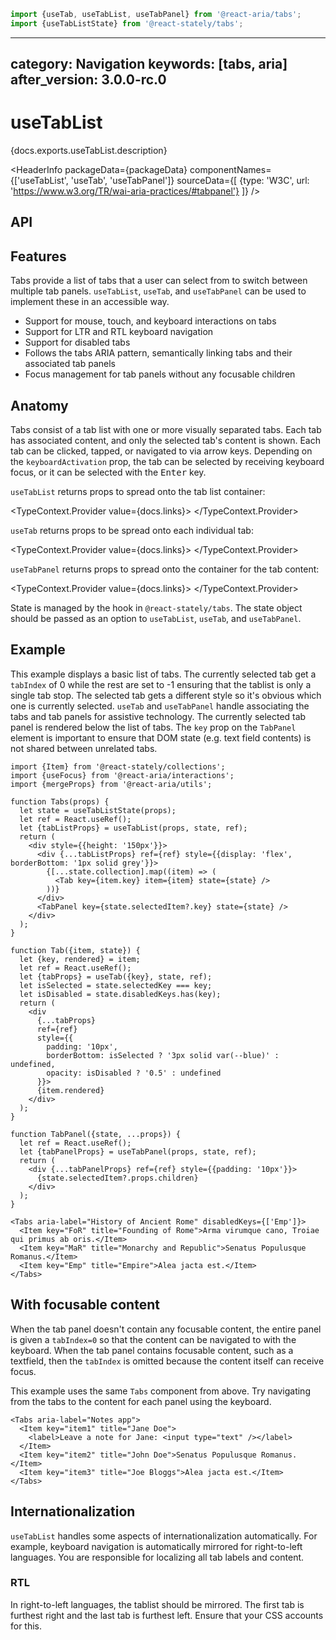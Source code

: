 <!-- Copyright 2020 Adobe. All rights reserved.
This file is licensed to you under the Apache License, Version 2.0 (the "License");
you may not use this file except in compliance with the License. You may obtain a copy
of the License at http://www.apache.org/licenses/LICENSE-2.0
Unless required by applicable law or agreed to in writing, software distributed under
the License is distributed on an "AS IS" BASIS, WITHOUT WARRANTIES OR REPRESENTATIONS
OF ANY KIND, either express or implied. See the License for the specific language
governing permissions and limitations under the License. -->



```jsx import
import {useTab, useTabList, useTabPanel} from '@react-aria/tabs';
import {useTabListState} from '@react-stately/tabs';
```

---
category: Navigation
keywords: [tabs, aria]
after_version: 3.0.0-rc.0
---

# useTabList

<p>{docs.exports.useTabList.description}</p>

<HeaderInfo
  packageData={packageData}
  componentNames={['useTabList', 'useTab', 'useTabPanel']}
  sourceData={[
    {type: 'W3C', url: 'https://www.w3.org/TR/wai-aria-practices/#tabpanel'}
  ]} />

## API

<FunctionAPI function={docs.exports.useTabList} links={docs.links} />

<FunctionAPI function={docs.exports.useTab} links={docs.links} />

<FunctionAPI function={docs.exports.useTabPanel} links={docs.links} />

## Features

Tabs provide a list of tabs that a user can select from to switch between multiple tab panels. `useTabList`, `useTab`, and `useTabPanel` can be used to implement these in an accessible way.

* Support for mouse, touch, and keyboard interactions on tabs
* Support for LTR and RTL keyboard navigation
* Support for disabled tabs
* Follows the tabs ARIA pattern, semantically linking tabs and their associated tab panels
* Focus management for tab panels without any focusable children

## Anatomy

<Anatomy />

Tabs consist of a tab list with one or more visually separated tabs. Each tab has associated content, and only the selected tab's content is shown.
Each tab can be clicked, tapped, or navigated to via arrow keys. Depending on the `keyboardActivation` prop, the tab can be selected by receiving keyboard focus, or it can be selected with the <kbd>Enter</kbd> key.

`useTabList` returns props to spread onto the tab list container:

<TypeContext.Provider value={docs.links}>
  <InterfaceType properties={docs.links[docs.exports.useTabList.return.id].properties} />
</TypeContext.Provider>

`useTab` returns props to be spread onto each individual tab:

<TypeContext.Provider value={docs.links}>
  <InterfaceType properties={docs.links[docs.exports.useTab.return.id].properties} />
</TypeContext.Provider>

`useTabPanel` returns props to spread onto the container for the tab content:

<TypeContext.Provider value={docs.links}>
  <InterfaceType properties={docs.links[docs.exports.useTabPanel.return.id].properties} />
</TypeContext.Provider>

State is managed by the <TypeLink links={statelyDocs.links} type={statelyDocs.exports.useTabListState} />
hook in `@react-stately/tabs`. The state object should be passed as an option to `useTabList`, `useTab`,
and `useTabPanel`.

## Example

This example displays a basic list of tabs. The currently selected tab get a `tabIndex` of 0 while the rest are set to -1 ensuring that the tablist is only a single tab stop. The selected tab gets a different style so it's obvious which one is currently selected. `useTab` and `useTabPanel` handle associating the tabs and tab panels for assistive technology. The currently selected tab panel is rendered below the list of tabs. The `key` prop on the `TabPanel` element is important to ensure that DOM state (e.g. text field contents) is not shared between unrelated tabs.

```tsx example export=true
import {Item} from '@react-stately/collections';
import {useFocus} from '@react-aria/interactions';
import {mergeProps} from '@react-aria/utils';

function Tabs(props) {
  let state = useTabListState(props);
  let ref = React.useRef();
  let {tabListProps} = useTabList(props, state, ref);
  return (
    <div style={{height: '150px'}}>
      <div {...tabListProps} ref={ref} style={{display: 'flex', borderBottom: '1px solid grey'}}>
        {[...state.collection].map((item) => (
          <Tab key={item.key} item={item} state={state} />
        ))}
      </div>
      <TabPanel key={state.selectedItem?.key} state={state} />
    </div>
  );
}

function Tab({item, state}) {
  let {key, rendered} = item;
  let ref = React.useRef();
  let {tabProps} = useTab({key}, state, ref);
  let isSelected = state.selectedKey === key;
  let isDisabled = state.disabledKeys.has(key);
  return (
    <div
      {...tabProps}
      ref={ref}
      style={{
        padding: '10px',
        borderBottom: isSelected ? '3px solid var(--blue)' : undefined,
        opacity: isDisabled ? '0.5' : undefined
      }}>
      {item.rendered}
    </div>
  );
}

function TabPanel({state, ...props}) {
  let ref = React.useRef();
  let {tabPanelProps} = useTabPanel(props, state, ref);
  return (
    <div {...tabPanelProps} ref={ref} style={{padding: '10px'}}>
      {state.selectedItem?.props.children}
    </div>
  );
}

<Tabs aria-label="History of Ancient Rome" disabledKeys={['Emp']}>
  <Item key="FoR" title="Founding of Rome">Arma virumque cano, Troiae qui primus ab oris.</Item>
  <Item key="MaR" title="Monarchy and Republic">Senatus Populusque Romanus.</Item>
  <Item key="Emp" title="Empire">Alea jacta est.</Item>
</Tabs>
```

## With focusable content

When the tab panel doesn't contain any focusable content, the entire panel is given a `tabIndex=0` so that the content can be navigated to with the keyboard. When the tab panel contains focusable content, such as a textfield, then the `tabIndex` is omitted because the content itself can receive focus.

This example uses the same `Tabs` component from above. Try navigating from the tabs to the content for each panel using the keyboard.

```tsx example
<Tabs aria-label="Notes app">
  <Item key="item1" title="Jane Doe">
    <label>Leave a note for Jane: <input type="text" /></label>
  </Item>
  <Item key="item2" title="John Doe">Senatus Populusque Romanus.</Item>
  <Item key="item3" title="Joe Bloggs">Alea jacta est.</Item>
</Tabs>
```

## Internationalization

`useTabList` handles some aspects of internationalization automatically. For example, keyboard navigation is automatically mirrored for right-to-left languages. You are responsible for localizing all tab labels and content.

### RTL

In right-to-left languages, the tablist should be mirrored. The first tab is furthest right and the last tab is furthest left. Ensure that your CSS accounts for this.
